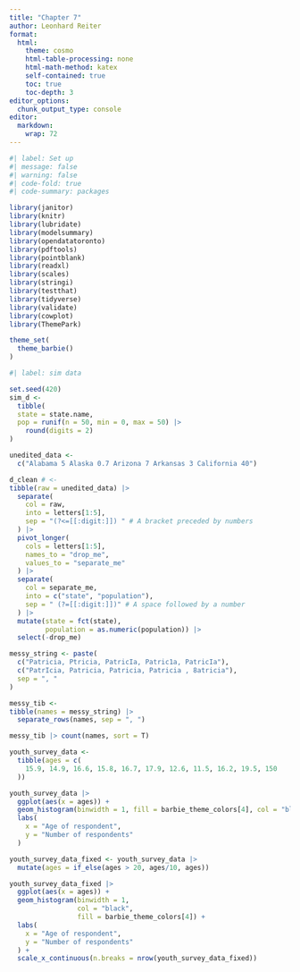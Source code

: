 ```yaml
---
title: "Chapter 7"
author: Leonhard Reiter
format: 
  html:
    theme: cosmo
    html-table-processing: none
    html-math-method: katex
    self-contained: true
    toc: true
    toc-depth: 3
editor_options: 
  chunk_output_type: console
editor: 
  markdown: 
    wrap: 72
---
```


```r
#| label: Set up
#| message: false
#| warning: false
#| code-fold: true
#| code-summary: packages

library(janitor)
library(knitr)
library(lubridate)
library(modelsummary)
library(opendatatoronto)
library(pdftools)
library(pointblank)
library(readxl)
library(scales)
library(stringi)
library(testthat)
library(tidyverse)
library(validate)
library(cowplot)
library(ThemePark)

theme_set(
  theme_barbie()
)
```

```r
#| label: sim data

set.seed(420)
sim_d <-  
  tibble(
  state = state.name,
  pop = runif(n = 50, min = 0, max = 50) |> 
    round(digits = 2)
)

unedited_data <-
  c("Alabama 5 Alaska 0.7 Arizona 7 Arkansas 3 California 40")

d_clean # <- 
tibble(raw = unedited_data) |> 
  separate(
    col = raw,
    into = letters[1:5],
    sep = "(?<=[[:digit:]]) " # A bracket preceded by numbers
  ) |>
  pivot_longer(
    cols = letters[1:5],
    names_to = "drop_me",
    values_to = "separate_me"
  ) |>
  separate(
    col = separate_me,
    into = c("state", "population"),
    sep = " (?=[[:digit:]])" # A space followed by a number
  ) |>
  mutate(state = fct(state),
         population = as.numeric(population)) |> 
  select(-drop_me)
```

```r
messy_string <- paste(
  c("Patricia, Ptricia, PatricIa, Patric1a, PatricIa"),
  c("PatrIcia, Patricia, Patricia, Patricia , 8atricia"),
  sep = ", "
)

messy_tib <- 
tibble(names = messy_string) |> 
  separate_rows(names, sep = ", ")

messy_tib |> count(names, sort = T)
```

```r
youth_survey_data <-
  tibble(ages = c(
    15.9, 14.9, 16.6, 15.8, 16.7, 17.9, 12.6, 11.5, 16.2, 19.5, 150
  ))

youth_survey_data |>
  ggplot(aes(x = ages)) +
  geom_histogram(binwidth = 1, fill = barbie_theme_colors[4], col = "black") +
  labs(
    x = "Age of respondent",
    y = "Number of respondents"
  )

youth_survey_data_fixed <- youth_survey_data |> 
  mutate(ages = if_else(ages > 20, ages/10, ages))

youth_survey_data_fixed |>
  ggplot(aes(x = ages)) +
  geom_histogram(binwidth = 1,
                 col = "black",
                 fill = barbie_theme_colors[4]) +
  labs(
    x = "Age of respondent",
    y = "Number of respondents"
  ) +
  scale_x_continuous(n.breaks = nrow(youth_survey_data_fixed))
```

